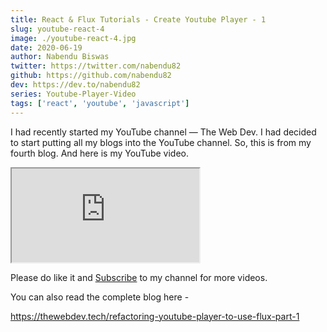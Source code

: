 ```yaml
---
title: React & Flux Tutorials - Create Youtube Player - 1
slug: youtube-react-4
image: ./youtube-react-4.jpg
date: 2020-06-19
author: Nabendu Biswas
twitter: https://twitter.com/nabendu82
github: https://github.com/nabendu82
dev: https://dev.to/nabendu82
series: Youtube-Player-Video
tags: ['react', 'youtube', 'javascript']
---
```


I had recently started my YouTube channel — The Web Dev. I had decided to start putting all my blogs into the YouTube channel.
So, this is from my fourth blog. And here is my YouTube video.

<div className={styles.resp__container}>

<iframe className={styles.resp__iframe} src="https://www.youtube.com/embed/3NxF2gqZJ4o" gesture="media"  allow="encrypted-media" allowfullscreen></iframe>

</div>

Please do like it and [Subscribe](https://www.youtube.com/channel/UCRf7mazcufqZxd2pR3oQJuQ?sub_confirmation=1) to my channel for more videos.

You can also read the complete blog here -

https://thewebdev.tech/refactoring-youtube-player-to-use-flux-part-1
